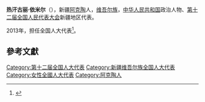 '''热汗古丽·依米尔'''（{{bd|1989年||}}），新疆[[阿克陶|阿克陶]]人，[[维吾尔族|维吾尔族]]，[[中华人民共和国|中华人民共和国]]政治人物、[[第十二届全国人民代表大会|第十二届全国人民代表大会]]新疆地区代表。

2013年，担任全国人大代表<ref>{{cite news|title=全国人大代表信息-热汗古丽·依米尔|url= http://210.82.31.1:8084/delegate/viewDelegate.action?dbid=122643|accessdate=2013-04-05|newspaper=全国人大网}}</ref>。

==參考文獻==
{{reflist}}
{{中华人民共和国政治人物小作品}}

{{DEFAULTSORT:R熱}}
[[Category:第十二届全国人大代表|Category:第十二届全国人大代表]]
[[Category:新疆维吾尔族全国人大代表|Category:新疆维吾尔族全国人大代表]]
[[Category:女性全國人大代表|Category:女性全國人大代表]]
[[Category:阿克陶人|Category:阿克陶人]]
